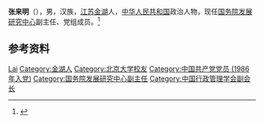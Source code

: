 '''张来明'''（{{bd|1964年|8月|}}），男，汉族，[[江苏|江苏]][[金湖县|金湖]]人，[[中华人民共和国|中华人民共和国]]政治人物，现任[[国务院发展研究中心|国务院发展研究中心]]副主任、党组成员。<ref>{{Cite web|title=张来明|url=https://www.chinathinktanks.org.cn/expert/detail/id/683|accessdate=2021-02-03|work=中国智库网|archive-date=2021-10-23|archive-url=https://web.archive.org/web/20211023133240/https://www.chinathinktanks.org.cn/expert/detail/id/683}}</ref>

== 参考资料 ==
{{reflist}}

{{中国行政管理学会第六届理事会}}

{{Authority control}}
{{DEFAULTSORT:Zhang张}}
[[Category:张姓|Lai]]
[[Category:金湖人|Category:金湖人]]
[[Category:北京大学校友|Category:北京大学校友]]
[[Category:中国共产党党员_(1986年入党)|Category:中国共产党党员 (1986年入党)]]
[[Category:国务院发展研究中心副主任|Category:国务院发展研究中心副主任]]
[[Category:中国行政管理学会副会长|Category:中国行政管理学会副会长]]

{{中国人物小作品}}